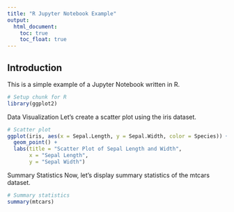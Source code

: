 ```yaml
---
title: "R Jupyter Notebook Example"
output:
  html_document:
    toc: true
    toc_float: true
---
```


## Introduction

This is a simple example of a Jupyter Notebook written in R.

```r
# Setup chunk for R
library(ggplot2)
```

Data Visualization
Let's create a scatter plot using the iris dataset.
```r
# Scatter plot
ggplot(iris, aes(x = Sepal.Length, y = Sepal.Width, color = Species)) +
  geom_point() +
  labs(title = "Scatter Plot of Sepal Length and Width",
       x = "Sepal Length",
       y = "Sepal Width")
```
Summary Statistics
Now, let's display summary statistics of the mtcars dataset.

```r
# Summary statistics
summary(mtcars)

```
